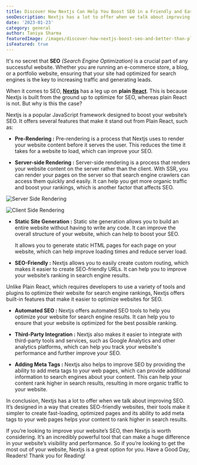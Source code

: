 ```yaml
---
title: Discover How Nextjs Can Help You Boost SEO in a Friendly and Easy Way - Better than Plain React!
seoDescription: Nextjs has a lot to offer when we talk about improving SEO. It’s designed in a way that creates SEO-friendly websites, their tools make it simpler to create fast-loading, optimized pages and its ability to add meta tags to your web pages helps your content to rank higher in search results.
date: '2023-01-23'
category: general
author: Taniya Sharma
featuredImage: /images/discover-how-nextjs-boost-seo-and-better-than-plain-react.jpg
isFeatured: true
---
```


It's no secret that **SEO** *(Search Engine Optimization)* is a crucial part of any successful website. Whether you are running an e-commerce store, a blog, or a portfolio website, ensuring that your site had optimized for search engines is the key to increasing traffic and generating leads.

When it comes to SEO, [**Nextjs**](https://nextjs.org/) has a leg up on **plain [React](https://reactjs.org/)**. This is because Nextjs is built from the ground up to optimize for SEO, whereas plain React is not. But why is this the case?

Nextjs is a popular JavaScript framework designed to boost your website’s SEO. It offers several features that make it stand out from Plain React, such as:

- **Pre-Rendering :** Pre-rendering is a process that Nextjs uses to render your website content before it serves the user. This reduces the time it takes for a website to load, which can improve your SEO.

- **Server-side Rendering :** Server-side rendering is a process that renders your website content on the server rather than the client. With SSR, you can render your pages on the server so that search engine crawlers can access them quickly and easily. It can help you get more organic traffic and boost your rankings, which is another factor that affects SEO.

![Server Side Rendering](../images/ssr.png)

![Client Side Rendering](../images/ccr.png)

- **Static Site Generation :** Static site generation allows you to build an entire website without having to write any code. It can improve the overall structure of your website, which can help to boost your SEO.

   It allows you to generate static HTML pages for each page on your website, which can help improve loading times and reduce server load.

- **SEO-Friendly :** Nextjs allows you to easily create custom routing, which makes it easier to create SEO-friendly URLs. It can help you to improve your website’s ranking in search engine results.

Unlike Plain React, which requires developers to use a variety of tools and plugins to optimize their website for search engine rankings, Nextjs offers built-in features that make it easier to optimize websites for SEO.

- **Automated SEO :** Nextjs offers automated SEO tools to help you optimize your website for search engine results. It can help you to ensure that your website is optimized for the best possible ranking.

- **Third-Party Integration :** Nextjs also makes it easier to integrate with third-party tools and services, such as Google Analytics and other analytics platforms, which can help you track your website's performance and further improve your SEO.

-  **Adding Meta Tags :** Nextjs also helps to improve SEO by providing the ability to add meta tags to your web pages, which can provide additional information to search engines about your content. This can help your content rank higher in search results, resulting in more organic traffic to your website.

In conclusion, Nextjs has a lot to offer when we talk about improving SEO. It’s designed in a way that creates SEO-friendly websites, their tools make it simpler to create fast-loading, optimized pages and its ability to add meta tags to your web pages helps your content to rank higher in search results.

If you’re looking to improve your website’s SEO, then Nextjs is worth considering. It’s an incredibly powerful tool that can make a huge difference in your website’s visibility and performance. So if you’re looking to get the most out of your website, Nextjs is a great option for you.
Have a Good Day, Readers!
Thank you for Reading!
